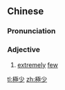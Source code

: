 {{also|极少}}
==Chinese==
{{zh-forms|s=极少}}

===Pronunciation===
{{zh-pron
|m=jíshǎo
|mn=ke̍k-chió
|cat=a
}}

===Adjective===
{{zh-adj}}

# [[extremely]] [[few]]

[[tl:極少]]
[[zh:極少]]